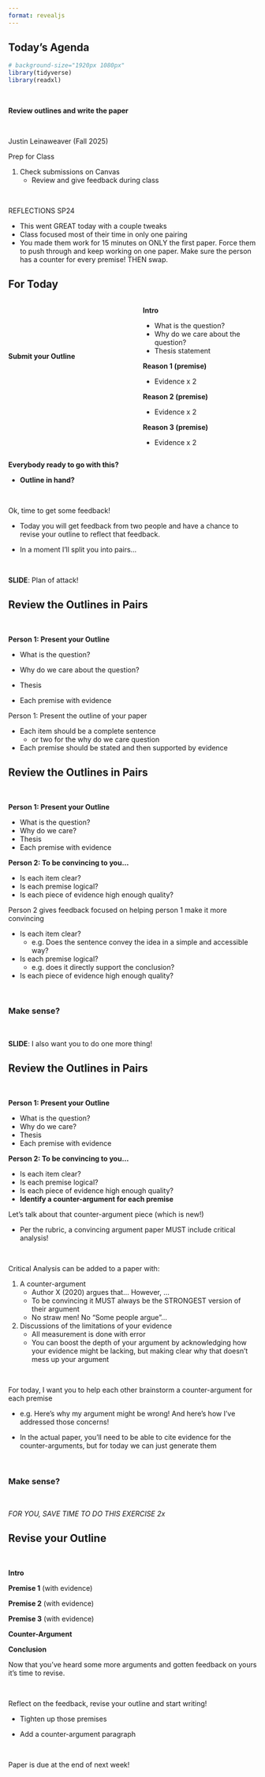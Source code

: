 ```yaml
---
format: revealjs
---
```


## Today's Agenda {background-image="Images/background-worldmap4.png" .center}

```r
# background-size="1920px 1080px"
library(tidyverse)
library(readxl)
```

<br>

::: {.r-fit-text}
**Review outlines and write the paper**
:::

<br>

::: r-stack
Justin Leinaweaver (Fall 2025)
:::

::: notes
Prep for Class

1. Check submissions on Canvas
    - Review and give feedback during class
    
<br>

REFLECTIONS SP24

- This went GREAT today with a couple tweaks
- Class focused most of their time in only one pairing
- You made them work for 15 minutes on ONLY the first paper. Force them to push through and keep working on one paper. Make sure the person has a counter for every premise! THEN swap.

:::



## For Today {background-image="Images/background-worldmap4.png" .center .smaller}

::::: {.columns}
:::: {.column width="40%"}

<br>

<br>

<br>

::: {.r-fit-text}
**Submit your Outline**
:::
::::

:::: {.column width="10%"}

::::

:::: {.column width="50%"}
**Intro**

- What is the question?
- Why do we care about the question?
- Thesis statement

**Reason 1 (premise)**

- Evidence x 2

**Reason 2 (premise)**

- Evidence x 2

**Reason 3 (premise)**

- Evidence x 2
::::
:::::

::: notes
**Everybody ready to go with this?**

- **Outline in hand?**

<br>

Ok, time to get some feedback!

- Today you will get feedback from two people and have a chance to revise your outline to reflect that feedback.

- In a moment I'll split you into pairs...

<br>

**SLIDE**: Plan of attack!
:::



## Review the Outlines in Pairs {background-image="Images/background-worldmap4.png" .center .smaller}

<br>

::: {.r-fit-text}

**Person 1: Present your Outline**

- What is the question? 

- Why do we care about the question?

- Thesis

- Each premise with evidence

:::

::: notes

Person 1: Present the outline of your paper

- Each item should be a complete sentence
    - or two for the why do we care question

- Each premise should be stated and then supported by evidence
:::


## Review the Outlines in Pairs {background-image="Images/background-worldmap4.png" .center .smaller}

<br>

**Person 1: Present your Outline**

- What is the question? 
- Why do we care?
- Thesis
- Each premise with evidence

**Person 2: To be convincing to you...**

- Is each item clear?
- Is each premise logical?
- Is each piece of evidence high enough quality?

::: notes
Person 2 gives feedback focused on helping person 1 make it more convincing

- Is each item clear?
    - e.g. Does the sentence convey the idea in a simple and accessible way?

- Is each premise logical?
    - e.g. does it directly support the conclusion?

- Is each piece of evidence high enough quality?

<br>

### Make sense?

<br>

**SLIDE**: I also want you to do one more thing!
:::


## Review the Outlines in Pairs {background-image="Images/background-worldmap4.png" .center .smaller}

<br>

**Person 1: Present your Outline**

- What is the question? 
- Why do we care?
- Thesis
- Each premise with evidence

**Person 2: To be convincing to you...**

- Is each item clear?
- Is each premise logical?
- Is each piece of evidence high enough quality?
- **Identify a counter-argument for each premise**

::: notes

Let's talk about that counter-argument piece (which is new!)

- Per the rubric, a convincing argument paper MUST include critical analysis!

<br>

Critical Analysis can be added to a paper with:

1. A counter-argument
    - Author X (2020) argues that... However, ...
    - To be convincing it MUST always be the STRONGEST version of their argument
    - No straw men! No "Some people argue"...
    
2. Discussions of the limitations of your evidence
    - All measurement is done with error
    - You can boost the depth of your argument by acknowledging how your evidence might be lacking, but making clear why that doesn't mess up your argument
    
<br>

For today, I want you to help each other brainstorm a counter-argument for each premise

- e.g. Here's why my argument might be wrong! And here's how I've addressed those concerns!

- In the actual paper, you'll need to be able to cite evidence for the counter-arguments, but for today we can just generate them

<br>

### Make sense?

<br>

*FOR YOU, SAVE TIME TO DO THIS EXERCISE 2x*
:::



## Revise your Outline {background-image="Images/background-worldmap4.png" .center}

<br>

**Intro**

**Premise 1** (with evidence)

**Premise 2** (with evidence)

**Premise 3** (with evidence)

**Counter-Argument**

**Conclusion**

::: notes

Now that you've heard some more arguments and gotten feedback on yours it's time to revise.

<br>

Reflect on the feedback, revise your outline and start writing!

- Tighten up those premises

- Add a counter-argument paragraph

<br>

Paper is due at the end of next week!
:::




